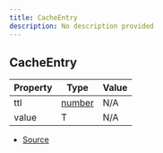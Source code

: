```yaml
---
title: CacheEntry
description: No description provided
---
```


## CacheEntry

| Property | Type | Value |
| ----------- | ----------- | ----------- |
| ttl | [number](https://developer.mozilla.org/en-US/docs/Web/JavaScript/Reference/Global_Objects/Number) | N/A |
| value | T | N/A |


- [Source](https://github.com/underctrl-io/commandkit/blob/e7997746676c2b18be64230c918cb998973d18b5/packages/commandkit/src/cache/CacheProvider.ts#L1)